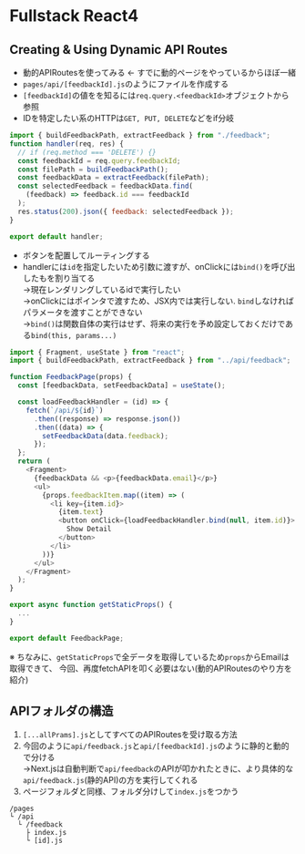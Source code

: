# Fullstack React4
## Creating & Using Dynamic API Routes
- 動的APIRoutesを使ってみる ← すでに動的ページをやっているからほぼ一緒
- `pages/api/[feedbackId].js`のようにファイルを作成する
- `[feedbackId]`の値をを知るには`req.query.<feedbackId>`オブジェクトから参照
- IDを特定したい系のHTTPは`GET, PUT, DELETE`などをif分岐

```js filename="pages/api/[feedbackId].js"
import { buildFeedbackPath, extractFeedback } from "./feedback";
function handler(req, res) {
  // if (req.method === 'DELETE') {}
  const feedbackId = req.query.feedbackId;
  const filePath = buildFeedbackPath();
  const feedbackData = extractFeedback(filePath);
  const selectedFeedback = feedbackData.find(
    (feedback) => feedback.id === feedbackId
  );
  res.status(200).json({ feedback: selectedFeedback });
}

export default handler;
```

- ボタンを配置してルーティングする
- handlerには`id`を指定したいため引数に渡すが、onClickには`bind()`を呼び出したもを割り当てる
<br/> →現在レンダリングしているidで実行したい
<br/> →onClickにはポインタで渡すため、JSX内では実行しない. `bind`しなければパラメータを渡すことができない
<br/> →`bind()`は関数自体の実行はせず、将来の実行を予め設定しておくだけである`bind(this, params...)`

```js filename="pages/feedback/index.js"
import { Fragment, useState } from "react";
import { buildFeedbackPath, extractFeedback } from "../api/feedback";

function FeedbackPage(props) {
  const [feedbackData, setFeedbackData] = useState();

  const loadFeedbackHandler = (id) => {
    fetch(`/api/${id}`)
      .then((response) => response.json())
      .then((data) => {
        setFeedbackData(data.feedback);
      });
  };
  return (
    <Fragment>
      {feedbackData && <p>{feedbackData.email}</p>}
      <ul>
        {props.feedbackItem.map((item) => (
          <li key={item.id}>
            {item.text}
            <button onClick={loadFeedbackHandler.bind(null, item.id)}> 
              Show Detail
            </button>
          </li>
        ))}
      </ul>
    </Fragment>
  );
}

export async function getStaticProps() {
  ...
}

export default FeedbackPage;
```
※ ちなみに、`getStaticProps`で全データを取得しているため`props`からEmailは取得できて、
今回、再度fetchAPIを叩く必要はない(動的APIRoutesのやり方を紹介)


## APIフォルダの構造
1. `[...allPrams].js`としてすべてのAPIRoutesを受け取る方法
2. 今回のように`api/feedback.js`と`api/[feedbackId].js`のように静的と動的で分ける
<br/>→Next.jsは自動判断で`api/feedback`のAPIが叩かれたときに、より具体的な`api/feedback.js`(静的API)の方を実行してくれる
3. ページフォルダと同様、フォルダ分けして`index.js`をつかう
```
/pages 
└ /api
  └ /feedback
    ├ index.js
    └ [id].js
```